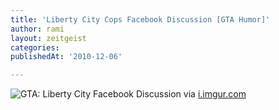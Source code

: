 ```yaml
---
title: 'Liberty City Cops Facebook Discussion [GTA Humor]'
author: rami
layout: zeitgeist
categories:
publishedAt: '2010-12-06'

---
```

![GTA: Liberty City Facebook Discussion](/assets/images/content/zeitgeist/liberty-city-cops-facebook-discussion.jpg)
via <a href="http://i.imgur.com/huRWL.jpg">i.imgur.com</a>
